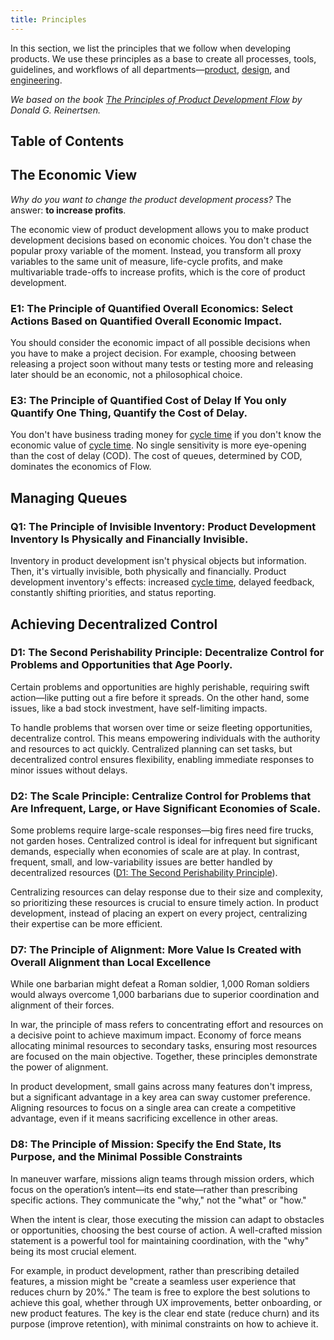 ```yaml
---
title: Principles
---
```



In this section, we list the principles that we follow when developing products. We use these principles as a base to create all processes, tools, guidelines, and workflows of all departments—[product](/docs/product), [design](/docs/engineering), and [engineering](/docs/engineering).

_We based on the book [The Principles of Product Development Flow](https://www.amazon.com/Principles-Product-Development-Flow-Generation-ebook/dp/B00K7OWG7O) by Donald G. Reinertsen._

## Table of Contents

<TOCInline toc={toc} />

## The Economic View

_Why do you want to change the product development process?_ The answer: **to increase profits**.

The economic view of product development allows you to make product development decisions based on economic choices. You don't chase the popular proxy variable of the moment. Instead, you transform all proxy variables to the same unit of measure, life-cycle profits, and make multivariable trade-offs to increase profits, which is the core of product development.

### E1: The Principle of Quantified Overall Economics: Select Actions Based on Quantified Overall Economic Impact.

You should consider the economic impact of all possible decisions when you have to make a project decision. For example, choosing between releasing a project soon without many tests or testing more and releasing later should be an economic, not a philosophical choice.

### E3: The Principle of Quantified Cost of Delay If You only Quantify One Thing, Quantify the Cost of Delay.

You don't have business trading money for [cycle time](/docs/product/product-development/definitions#cycle-time) if you don't know the economic value of [cycle time](/docs/product/product-development/definitions#cycle-time). No single sensitivity is more eye-opening than the cost of delay (COD). The cost of queues, determined by COD, dominates the economics of Flow.

## Managing Queues

### Q1: The Principle of Invisible Inventory: Product Development Inventory Is Physically and Financially Invisible.

Inventory in product development isn't physical objects but information. Then, it's virtually invisible, both physically and financially. Product development inventory's effects: increased [cycle time](/docs/product/product-development/definitions#cycle-time), delayed feedback, constantly shifting priorities, and status reporting.

## Achieving Decentralized Control

### D1: The Second Perishability Principle: Decentralize Control for Problems and Opportunities that Age Poorly.

Certain problems and opportunities are highly perishable, requiring swift action—like putting out a fire before it spreads. On the other hand, some issues, like a bad stock investment, have self-limiting impacts.

To handle problems that worsen over time or seize fleeting opportunities, decentralize control. This means empowering individuals with the authority and resources to act quickly. Centralized planning can set tasks, but decentralized control ensures flexibility, enabling immediate responses to minor issues without delays.

### D2: The Scale Principle: Centralize Control for Problems that Are Infrequent, Large, or Have Significant Economies of Scale.

Some problems require large-scale responses—big fires need fire trucks, not garden hoses. Centralized control is ideal for infrequent but significant demands, especially when economies of scale are at play. In contrast, frequent, small, and low-variability issues are better handled by decentralized resources ([D1: The Second Perishability Principle](#d1-the-second-perishability-principle-decentralize-control-for-problems-and-opportunities-that-age-poorly)).

Centralizing resources can delay response due to their size and complexity, so prioritizing these resources is crucial to ensure timely action. In product development, instead of placing an expert on every project, centralizing their expertise can be more efficient.

### D7: The Principle of Alignment: More Value Is Created with Overall Alignment than Local Excellence

While one barbarian might defeat a Roman soldier, 1,000 Roman soldiers would always overcome 1,000 barbarians due to superior coordination and alignment of their forces.

In war, the principle of mass refers to concentrating effort and resources on a decisive point to achieve maximum impact. Economy of force means allocating minimal resources to secondary tasks, ensuring most resources are focused on the main objective. Together, these principles demonstrate the power of alignment.

In product development, small gains across many features don't impress, but a significant advantage in a key area can sway customer preference. Aligning resources to focus on a single area can create a competitive advantage, even if it means sacrificing excellence in other areas.

### D8: The Principle of Mission: Specify the End State, Its Purpose, and the Minimal Possible Constraints

In maneuver warfare, missions align teams through mission orders, which focus on the operation’s intent—its end state—rather than prescribing specific actions. They communicate the "why," not the "what" or "how."

When the intent is clear, those executing the mission can adapt to obstacles or opportunities, choosing the best course of action. A well-crafted mission statement is a powerful tool for maintaining coordination, with the "why" being its most crucial element.

For example, in product development, rather than prescribing detailed features, a mission might be "create a seamless user experience that reduces churn by 20%." The team is free to explore the best solutions to achieve this goal, whether through UX improvements, better onboarding, or new product features. The key is the clear end state (reduce churn) and its purpose (improve retention), with minimal constraints on how to achieve it.
